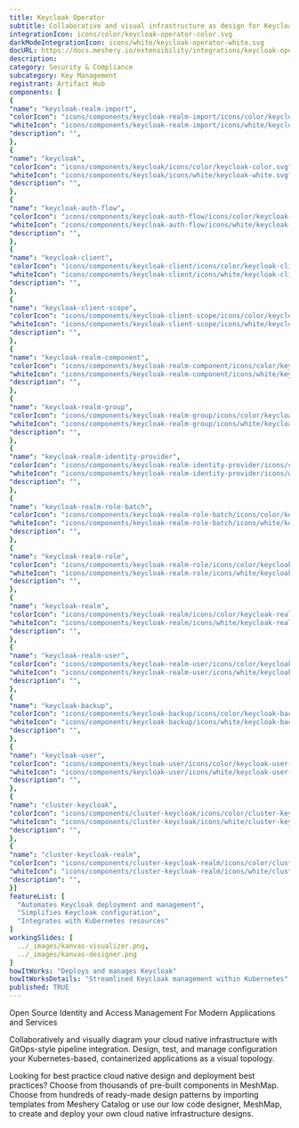 ```yaml
---
title: Keycloak Operator
subtitle: Collaborative and visual infrastructure as design for Keycloak Operator
integrationIcon: icons/color/keycloak-operator-color.svg
darkModeIntegrationIcon: icons/white/keycloak-operator-white.svg
docURL: https://docs.meshery.io/extensibility/integrations/keycloak-operator
description: 
category: Security & Compliance
subcategory: Key Management
registrant: Artifact Hub
components: [
{
"name": "keycloak-realm-import",
"colorIcon": "icons/components/keycloak-realm-import/icons/color/keycloak-realm-import-color.svg",
"whiteIcon": "icons/components/keycloak-realm-import/icons/white/keycloak-realm-import-white.svg",
"description": "",
},
{
"name": "keycloak",
"colorIcon": "icons/components/keycloak/icons/color/keycloak-color.svg",
"whiteIcon": "icons/components/keycloak/icons/white/keycloak-white.svg",
"description": "",
},
{
"name": "keycloak-auth-flow",
"colorIcon": "icons/components/keycloak-auth-flow/icons/color/keycloak-auth-flow-color.svg",
"whiteIcon": "icons/components/keycloak-auth-flow/icons/white/keycloak-auth-flow-white.svg",
"description": "",
},
{
"name": "keycloak-client",
"colorIcon": "icons/components/keycloak-client/icons/color/keycloak-client-color.svg",
"whiteIcon": "icons/components/keycloak-client/icons/white/keycloak-client-white.svg",
"description": "",
},
{
"name": "keycloak-client-scope",
"colorIcon": "icons/components/keycloak-client-scope/icons/color/keycloak-client-scope-color.svg",
"whiteIcon": "icons/components/keycloak-client-scope/icons/white/keycloak-client-scope-white.svg",
"description": "",
},
{
"name": "keycloak-realm-component",
"colorIcon": "icons/components/keycloak-realm-component/icons/color/keycloak-realm-component-color.svg",
"whiteIcon": "icons/components/keycloak-realm-component/icons/white/keycloak-realm-component-white.svg",
"description": "",
},
{
"name": "keycloak-realm-group",
"colorIcon": "icons/components/keycloak-realm-group/icons/color/keycloak-realm-group-color.svg",
"whiteIcon": "icons/components/keycloak-realm-group/icons/white/keycloak-realm-group-white.svg",
"description": "",
},
{
"name": "keycloak-realm-identity-provider",
"colorIcon": "icons/components/keycloak-realm-identity-provider/icons/color/keycloak-realm-identity-provider-color.svg",
"whiteIcon": "icons/components/keycloak-realm-identity-provider/icons/white/keycloak-realm-identity-provider-white.svg",
"description": "",
},
{
"name": "keycloak-realm-role-batch",
"colorIcon": "icons/components/keycloak-realm-role-batch/icons/color/keycloak-realm-role-batch-color.svg",
"whiteIcon": "icons/components/keycloak-realm-role-batch/icons/white/keycloak-realm-role-batch-white.svg",
"description": "",
},
{
"name": "keycloak-realm-role",
"colorIcon": "icons/components/keycloak-realm-role/icons/color/keycloak-realm-role-color.svg",
"whiteIcon": "icons/components/keycloak-realm-role/icons/white/keycloak-realm-role-white.svg",
"description": "",
},
{
"name": "keycloak-realm",
"colorIcon": "icons/components/keycloak-realm/icons/color/keycloak-realm-color.svg",
"whiteIcon": "icons/components/keycloak-realm/icons/white/keycloak-realm-white.svg",
"description": "",
},
{
"name": "keycloak-realm-user",
"colorIcon": "icons/components/keycloak-realm-user/icons/color/keycloak-realm-user-color.svg",
"whiteIcon": "icons/components/keycloak-realm-user/icons/white/keycloak-realm-user-white.svg",
"description": "",
},
{
"name": "keycloak-backup",
"colorIcon": "icons/components/keycloak-backup/icons/color/keycloak-backup-color.svg",
"whiteIcon": "icons/components/keycloak-backup/icons/white/keycloak-backup-white.svg",
"description": "",
},
{
"name": "keycloak-user",
"colorIcon": "icons/components/keycloak-user/icons/color/keycloak-user-color.svg",
"whiteIcon": "icons/components/keycloak-user/icons/white/keycloak-user-white.svg",
"description": "",
},
{
"name": "cluster-keycloak",
"colorIcon": "icons/components/cluster-keycloak/icons/color/cluster-keycloak-color.svg",
"whiteIcon": "icons/components/cluster-keycloak/icons/white/cluster-keycloak-white.svg",
"description": "",
},
{
"name": "cluster-keycloak-realm",
"colorIcon": "icons/components/cluster-keycloak-realm/icons/color/cluster-keycloak-realm-color.svg",
"whiteIcon": "icons/components/cluster-keycloak-realm/icons/white/cluster-keycloak-realm-white.svg",
"description": "",
}]
featureList: [
  "Automates Keycloak deployment and management",
  "Simplifies Keycloak configuration",
  "Integrates with Kubernetes resources"
]
workingSlides: [
  ../_images/kanvas-visualizer.png,
  ../_images/kanvas-designer.png
]
howItWorks: "Deploys and manages Keycloak"
howItWorksDetails: "Streamlined Keycloak management within Kubernetes"
published: TRUE
---
```

<p>
Open Source Identity and Access Management For Modern Applications and Services
</p>
<p>
    Collaboratively and visually diagram your cloud native infrastructure with GitOps-style pipeline integration. Design, test, and manage configuration your Kubernetes-based, containerized applications as a visual topology.
</p>
<p>
    Looking for best practice cloud native design and deployment best practices? Choose from thousands of pre-built components in MeshMap. Choose from hundreds of ready-made design patterns by importing templates from Meshery Catalog or use our low code designer, MeshMap, to create and deploy your own cloud native infrastructure designs.
</p>
